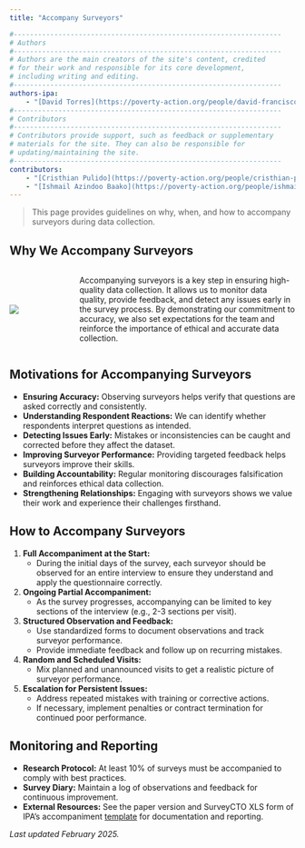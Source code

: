 ```yaml
---
title: "Accompany Surveyors"

#------------------------------------------------------------------
# Authors
#------------------------------------------------------------------
# Authors are the main creators of the site's content, credited
# for their work and responsible for its core development,
# including writing and editing.
#------------------------------------------------------------------
authors-ipa:
    - "[David Torres](https://poverty-action.org/people/david-francisco-torres-leon)"
#------------------------------------------------------------------
# Contributors
#------------------------------------------------------------------
# Contributors provide support, such as feedback or supplementary
# materials for the site. They can also be responsible for
# updating/maintaining the site.
#------------------------------------------------------------------
contributors:
    - "[Cristhian Pulido](https://poverty-action.org/people/cristhian-pulido)"
    - "[Ishmail Azindoo Baako](https://poverty-action.org/people/ishmail-azindoo-baako)"
---
```

> This page provides guidelines on why, when, and how to accompany surveyors during data collection.

## Why We Accompany Surveyors

:::: {.columns style="display: flex; align-items: center; column-gap: 2em;"}
::: {.column width="20%"}
![](/assets/images/mmds_field staff_black.png)
:::

::: {.column width="80%"}
Accompanying surveyors is a key step in ensuring high-quality data collection. It allows us to monitor data quality, provide feedback, and detect any issues early in the survey process. By demonstrating our commitment to accuracy, we also set expectations for the team and reinforce the importance of ethical and accurate data collection.
:::
::::


## Motivations for Accompanying Surveyors

- **Ensuring Accuracy:** Observing surveyors helps verify that questions are asked correctly and consistently.
- **Understanding Respondent Reactions:** We can identify whether respondents interpret questions as intended.
- **Detecting Issues Early:** Mistakes or inconsistencies can be caught and corrected before they affect the dataset.
- **Improving Surveyor Performance:** Providing targeted feedback helps surveyors improve their skills.
- **Building Accountability:** Regular monitoring discourages falsification and reinforces ethical data collection.
- **Strengthening Relationships:** Engaging with surveyors shows we value their work and experience their challenges firsthand.

## How to Accompany Surveyors

1. **Full Accompaniment at the Start:**
   - During the initial days of the survey, each surveyor should be observed for an entire interview to ensure they understand and apply the questionnaire correctly.

2. **Ongoing Partial Accompaniment:**
   - As the survey progresses, accompanying can be limited to key sections of the interview (e.g., 2-3 sections per visit).

3. **Structured Observation and Feedback:**
   - Use standardized forms to document observations and track surveyor performance.
   - Provide immediate feedback and follow up on recurring mistakes.

4. **Random and Scheduled Visits:**
   - Mix planned and unannounced visits to get a realistic picture of surveyor performance.

5. **Escalation for Persistent Issues:**
   - Address repeated mistakes with training or corrective actions.
   - If necessary, implement penalties or contract termination for continued poor performance.

## Monitoring and Reporting

- **Research Protocol:** At least 10% of surveys must be accompanied to comply with best practices.
- **Survey Diary:** Maintain a log of observations and feedback for continuous improvement.
- **External Resources:** See the paper version and SurveyCTO XLS form of IPA’s accompaniment [template](/assets/files/IPA_Accompaniment_Form_Template.xlsx) for documentation and reporting.


*Last updated February 2025.*
